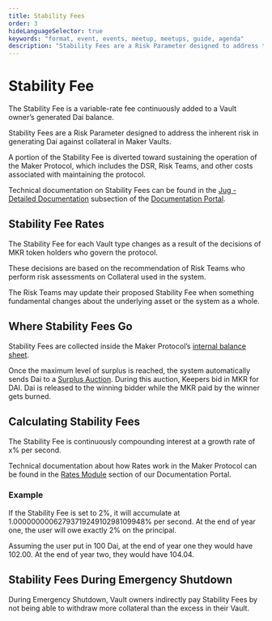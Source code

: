 ```yaml
---
title: Stability Fees
order: 3
hideLanguageSelector: true
keywords: "format, event, events, meetup, meetups, guide, agenda"
description: "Stability Fees are a Risk Parameter designed to address the risk in generating Dai against collateral in Maker Vaults."
---
```


# Stability Fee

The Stability Fee is a variable-rate fee continuously added to a Vault owner’s generated Dai balance.

Stability Fees are a Risk Parameter designed to address the inherent risk in generating Dai against collateral in Maker Vaults.

A portion of the Stability Fee is diverted toward sustaining the operation of the Maker Protocol, which includes the DSR, Risk Teams, and other costs associated with maintaining the protocol.

Technical documentation on Stability Fees can be found in the [Jug - Detailed Documentation](https://docs.makerdao.com/smart-contract-modules/rates-module/jug-detailed-documentation) subsection of the [Documentation Portal](https://docs.makerdao.com/).

## Stability Fee Rates

The Stability Fee for each Vault type changes as a result of the decisions of MKR token holders who govern the protocol.

These decisions are based on the recommendation of Risk Teams who perform risk assessments on Collateral used in the system.

The Risk Teams may update their proposed Stability Fee when something fundamental changes about the underlying asset or the system as a whole.

## Where Stability Fees Go

Stability Fees are collected inside the Maker Protocol’s [internal balance sheet](https://docs.makerdao.com/smart-contract-modules/core-module/vat-detailed-documentation).

Once the maximum level of surplus is reached, the system automatically sends Dai to a [Surplus Auction](https://docs.makerdao.com/auctions/the-auctions-of-the-maker-protocol#surplus-auction). During this auction, Keepers bid in MKR for DAI. Dai is released to the winning bidder while the MKR paid by the winner gets burned.

## Calculating Stability Fees

The Stability Fee is continuously compounding interest at a growth rate of x% per second.

Technical documentation about how Rates work in the Maker Protocol can be found in the [Rates Module](https://docs.makerdao.com/smart-contract-modules/rates-module) section of our Documentation Portal.

### Example

If the Stability Fee is set to 2%, it will accumulate at 1.0000000006279371924910298109948‬% per second. At the end of year one, the user will owe exactly 2% on the principal.

Assuming the user put in 100 Dai, at the end of year one they would have 102.00. At the end of year two, they would have 104.04.

## Stability Fees During Emergency Shutdown

During Emergency Shutdown, Vault owners indirectly pay Stability Fees by not being able to withdraw more collateral than the excess in their Vault.
